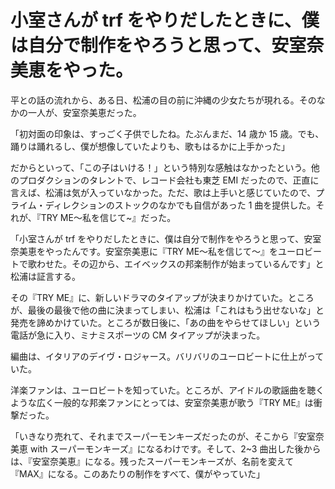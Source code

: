 # 小室さんが trf をやりだしたときに、僕は自分で制作をやろうと思って、安室奈美恵をやった。

平との話の流れから、ある日、松浦の目の前に沖縄の少女たちが現れる。そのなかの一人が、安室奈美恵だった。

「初対面の印象は、すっごく子供でしたね。たぶんまだ、14 歳か 15 歳。でも、踊りは踊れるし、僕が想像していたよりも、歌もはるかに上手かった」

だからといって、「この子はいける！」という特別な感触はなかったという。他のプロダクションのタレントで、レコード会社も東芝 EMI だったので、正直に言えば、松浦は気が入っていなかった。ただ、歌は上手いと感じていたので、プライム・ディレクションのストックのなかでも自信があった 1 曲を提供した。それが、『TRY ME〜私を信じて~』だった。

「小室さんが trf をやりだしたときに、僕は自分で制作をやろうと思って、安室奈美恵をやったんです。安室奈美恵に『TRY ME〜私を信じて〜』をユーロビートで歌わせた。その辺から、エイベックスの邦楽制作が始まっているんです」と松浦は証言する。

その『TRY ME』に、新しいドラマのタイアップが決まりかけていた。ところが、最後の最後で他の曲に決まってしまい、松浦は「これはもう出せないな」と発売を諦めかけていた。ところが数日後に、「あの曲をやらせてほしい」という電話が急に入り、ミナミスポーツの CM タイアップが決まった。

編曲は、イタリアのデイヴ・ロジャース。バリバリのユーロビートに仕上がっていた。

洋楽ファンは、ユーロビートを知っていた。ところが、アイドルの歌謡曲を聴くような広く一般的な邦楽ファンにとっては、安室奈美恵が歌う『TRY ME』は衝撃だった。

「いきなり売れて、それまでスーパーモンキーズだったのが、そこから『安室奈美恵 with スーパーモンキーズ』になるわけです。そして、2~3 曲出した後からは、『安室奈美恵』になる。残ったスーパーモンキーズが、名前を変えて『MAX』になる。このあたりの制作をすべて、僕がやっていた」

